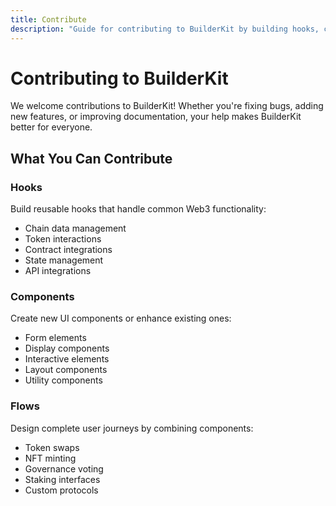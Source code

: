 ```yaml
---
title: Contribute
description: "Guide for contributing to BuilderKit by building hooks, components, and flows."
---
```


# Contributing to BuilderKit

We welcome contributions to BuilderKit! Whether you're fixing bugs, adding new features, or improving documentation, your help makes BuilderKit better for everyone.

## What You Can Contribute

### Hooks
Build reusable hooks that handle common Web3 functionality:
- Chain data management
- Token interactions
- Contract integrations
- State management
- API integrations

### Components
Create new UI components or enhance existing ones:
- Form elements
- Display components
- Interactive elements
- Layout components
- Utility components

### Flows
Design complete user journeys by combining components:
- Token swaps
- NFT minting
- Governance voting
- Staking interfaces
- Custom protocols